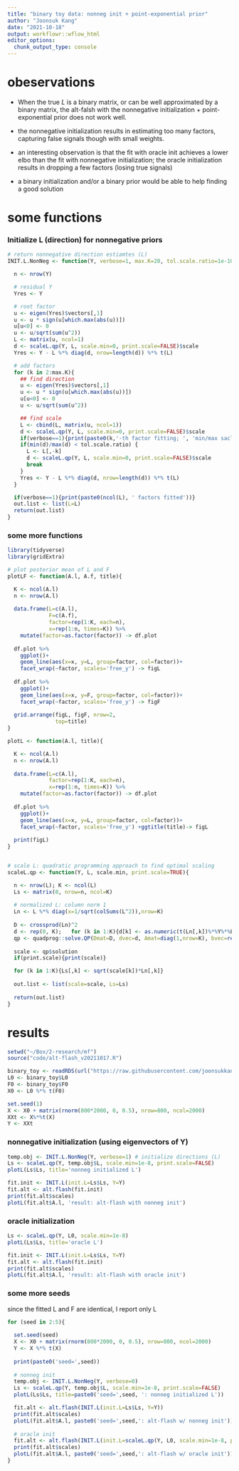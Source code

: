 ```yaml
---
title: "binary toy data: nonneg init + point-exponential prior"
author: "Joonsuk Kang"
date: "2021-10-18"
output: workflowr::wflow_html
editor_options:
  chunk_output_type: console
---
```



# obeservations

* When the true $L$ is a binary matrix, or can be well approximated by a binary matrix, the alt-falsh with the nonnegative initialization + point-exponential prior does not work well. 

* the nonnegative initialization results in estimating too many factors, capturing false signals though with small weights.

* an interesting observation is that the fit with oracle init achieves a lower elbo than the fit with nonnegative initialization; the oracle initialization results in dropping a few factors (losing true signals)

* a binary initialization and/or a binary prior would be able to help finding a good solution



# some functions

### Initialize L (direction) for nonnegative priors

```r
# return nonnegative direction estiamtes (L)
INIT.L.NonNeg <- function(Y, verbose=1, max.K=20, tol.scale.ratio=1e-10){

  n <- nrow(Y)

  # residual Y
  Yres <- Y

  # root factor
  u <- eigen(Yres)$vectors[,1]
  u <- u * sign(u[which.max(abs(u))])
  u[u<0] <- 0
  u <- u/sqrt(sum(u^2))
  L <- matrix(u, ncol=1)
  d <- scaleL.qp(Y, L, scale.min=0, print.scale=FALSE)$scale
  Yres <- Y - L %*% diag(d, nrow=length(d)) %*% t(L)

  # add factors
  for (k in 2:max.K){
    ## find direction
    u <- eigen(Yres)$vectors[,1]
    u <- u * sign(u[which.max(abs(u))])
    u[u<0] <- 0
    u <- u/sqrt(sum(u^2))

    ## find scale
    L <- cbind(L, matrix(u, ncol=1))
    d <- scaleL.qp(Y, L, scale.min=0, print.scale=FALSE)$scale
    if(verbose==1){print(paste0(k,'-th factor fitting; ', 'min/max sacle ratio: ', min(d)/max(d)))}
    if(min(d)/max(d) < tol.scale.ratio) {
      L <- L[,-k]
      d <- scaleL.qp(Y, L, scale.min=0, print.scale=FALSE)$scale
      break
    }
    Yres <- Y - L %*% diag(d, nrow=length(d)) %*% t(L)
  }

  if(verbose==1){print(paste0(ncol(L), ' factors fitted'))}
  out.list <- list(L=L)
  return(out.list)
}

```

### some more functions

```r
library(tidyverse)
library(gridExtra)

# plot posterior mean of L and F 
plotLF <- function(A.l, A.f, title){

  K <- ncol(A.l)
  n <- nrow(A.l)
  
  data.frame(L=c(A.l),
             F=c(A.f),
             factor=rep(1:K, each=n),
             x=rep(1:n, times=K)) %>%
    mutate(factor=as.factor(factor)) -> df.plot
  
  df.plot %>%
    ggplot()+
    geom_line(aes(x=x, y=L, group=factor, col=factor))+
    facet_wrap(~factor, scales='free_y') -> figL
  
  df.plot %>%
    ggplot()+
    geom_line(aes(x=x, y=F, group=factor, col=factor))+
    facet_wrap(~factor, scales='free_y') -> figF
  
  grid.arrange(figL, figF, nrow=2, 
               top=title)
}

plotL <- function(A.l, title){

  K <- ncol(A.l)
  n <- nrow(A.l)
  
  data.frame(L=c(A.l),
             factor=rep(1:K, each=n),
             x=rep(1:n, times=K)) %>%
    mutate(factor=as.factor(factor)) -> df.plot
  
  df.plot %>%
    ggplot()+
    geom_line(aes(x=x, y=L, group=factor, col=factor))+
    facet_wrap(~factor, scales='free_y') +ggtitle(title)-> figL
  
  print(figL)
}


# scale L: quadratic programming approach to find optimal scaling
scaleL.qp <- function(Y, L, scale.min, print.scale=TRUE){

  n <- nrow(L); K <- ncol(L)
  Ls <- matrix(0, nrow=n, ncol=K)
  
  # normalized L: column norm 1
  Ln <- L %*% diag(x=1/sqrt(colSums(L^2)),nrow=K)
  
  D <- crossprod(Ln)^2
  d <- rep(0, K);   for (k in 1:K){d[k] <- as.numeric(t(Ln[,k])%*%Y%*%Ln[,k])}
  qp <- quadprog::solve.QP(Dmat=D, dvec=d, Amat=diag(1,nrow=K), bvec=rep(scale.min,K)) 
  
  scale <- qp$solution
  if(print.scale){print(scale)}

  for (k in 1:K){Ls[,k] <- sqrt(scale[k])*Ln[,k]}
  
  out.list <- list(scale=scale, Ls=Ls)
  
  return(out.list)
}
```


# results

```r
setwd("~/Box/2-research/mf")
source("code/alt-flash_v20211017.R")
```

```r
binary_toy <- readRDS(url("https://raw.githubusercontent.com/joonsukkang/mf/master/data/binary_toy.rds"))
L0 <- binary_toy$L0
F0 <- binary_toy$F0
X0 <- L0 %*% t(F0)
```

```r
set.seed(1)
X <- X0 + matrix(rnorm(800*2000, 0, 0.5), nrow=800, ncol=2000)
XXt <- X%*%t(X)
Y <- XXt
```

### nonnegative initialization (using eigenvectors of Y)

```r
temp.obj <- INIT.L.NonNeg(Y, verbose=1) # initialize directions (L) 
Ls <- scaleL.qp(Y, temp.obj$L, scale.min=1e-8, print.scale=FALSE)
plotL(Ls$Ls, title='nonneg initialized L')

fit.init <- INIT.L(init.L=Ls$Ls, Y=Y)
fit.alt <- alt.flash(fit.init)
print(fit.alt$scales)
plotL(fit.alt$A.l, 'result: alt-flash with nonneg init')
```

### oracle initialization

```r
Ls <- scaleL.qp(Y, L0, scale.min=1e-8)
plotL(Ls$Ls, title='oracle L') 

fit.init <- INIT.L(init.L=Ls$Ls, Y=Y)
fit.alt <- alt.flash(fit.init)
print(fit.alt$scales)
plotL(fit.alt$A.l, 'result: alt-flash with oracle init')
```


### some more seeds

since the fitted L and F are identical, I report only L

```r
for (seed in 2:5){
  
  set.seed(seed)
  X <- X0 + matrix(rnorm(800*2000, 0, 0.5), nrow=800, ncol=2000)
  Y <- X %*% t(X)
  
  print(paste0('seed=',seed))
  
  # nonneg init
  temp.obj <- INIT.L.NonNeg(Y, verbose=0)
  Ls <- scaleL.qp(Y, temp.obj$L, scale.min=1e-8, print.scale=FALSE)
  plotL(Ls$Ls, title=paste0('seed=',seed, ': nonneg initialized L'))

  fit.alt <- alt.flash(INIT.L(init.L=Ls$Ls, Y=Y))
  print(fit.alt$scales)
  plotL(fit.alt$A.l, paste0('seed=',seed,': alt-flash w/ nonneg init'))
  
  # oracle init
  fit.alt <- alt.flash(INIT.L(init.L=scaleL.qp(Y, L0, scale.min=1e-8, print.scale=FALSE)$Ls, Y=Y))
  print(fit.alt$scales)
  plotL(fit.alt$A.l, paste0('seed=',seed,': alt-flash w/ oracle init'))
}
```

